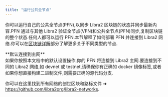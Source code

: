 ```yaml
---
title: "运行公共全节点"
---
```



你可以运行自己的公共全节点(PFN),以同步 Libra2 区块链的状态并同步最新内容.PFN 通过与其他 Libra2 验证全节点(VFN)和公共全节点(PFN)同步,复制区块链的整个状态.任何人都可以运行 PFN.本节解释了如何部署 PFN 并连接到 Libra2 网络.你可以在[区块链详解](/zh/network/blockchain)部分了解更多关于不同类型的节点.

<Aside type="note">
  **默认连接到主网**<br />
  如果你按照本文档中的默认设置操作,你的 PFN 将连接到 Libra2 主网.要连接到不同的 Libra2 网络,如 devnet 或 testnet,请确保你有正确的 docker 镜像标签,或者如果你想直接构建二进制文件,则需要正确的源代码分支.

  你可以在这里找到所有网络的创世区块和路标文件 ➜ https://github.com/libra2org/libra2-networks.
</Aside>
